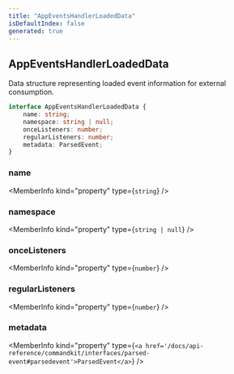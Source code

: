 ```yaml
---
title: "AppEventsHandlerLoadedData"
isDefaultIndex: false
generated: true
---
```



<!-- This file was generated from the CommandKit source. Do not modify. Instead, re-run the "docgen" script -->


## AppEventsHandlerLoadedData

<GenerationInfo sourceFile="packages/commandkit/src/app/handlers/AppEventsHandler.ts" sourceLine="34" packageName="commandkit" />

Data structure representing loaded event information for external consumption.

```ts title="Signature"
interface AppEventsHandlerLoadedData {
    name: string;
    namespace: string | null;
    onceListeners: number;
    regularListeners: number;
    metadata: ParsedEvent;
}
```

<div className="members-wrapper">

### name

<MemberInfo kind="property" type={`string`}   />


### namespace

<MemberInfo kind="property" type={`string | null`}   />


### onceListeners

<MemberInfo kind="property" type={`number`}   />


### regularListeners

<MemberInfo kind="property" type={`number`}   />


### metadata

<MemberInfo kind="property" type={`<a href='/docs/api-reference/commandkit/interfaces/parsed-event#parsedevent'>ParsedEvent</a>`}   />




</div>
